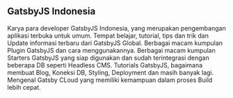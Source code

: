 ## GatsbyJS Indonesia

<ProjectCard title="Developer" link="https://gatsbyjs.id" bg="#141821">
Karya para developer GatsbyJS Indonesia, yang merupakan pengembangan aplikasi terbuka untuk umum.
</ProjectCard>

<ProjectCard title="Blog" link="https://www.gatsbyjs.com/blog/" bg="#141821">
Tempat belajar, tutorial, tips dan trik dan Update informasi terbaru dari GatsbyJS Global.
</ProjectCard>

<ProjectCard title="Plugin" link="https://www.gatsbyjs.org/plugins/" bg="#141821">
Berbagai macam kumpulan Plugin GatsbyJS dan cara menggunakannya.
</ProjectCard>

<ProjectCard title="Starters" link="https://www.gatsbyjs.com/starters/?v=2" bg="#141821">
Berbagai macam kumpulan Starters GatsbyJS yang siap digunakan dan sudah terintegrasi dengan beberapa DB
seperti Headless CMS.
</ProjectCard>

<ProjectCard title="Tutorials" link="https://www.gatsbyjs.com/tutorial/" bg="#141821">
Tutorials GatsbyJS, bagaimana membuat Blog, Koneksi DB, Styling, Deployment dan masih banyak lagi.
</ProjectCard>

<ProjectCard title="Gatsby Cloud" link="https://www.gatsbyjs.com/cloud/" bg="#141821">
Mengenal Gatsby CLoud yang memiliki kemampuan dalam proses Build lebih cepat.
</ProjectCard>